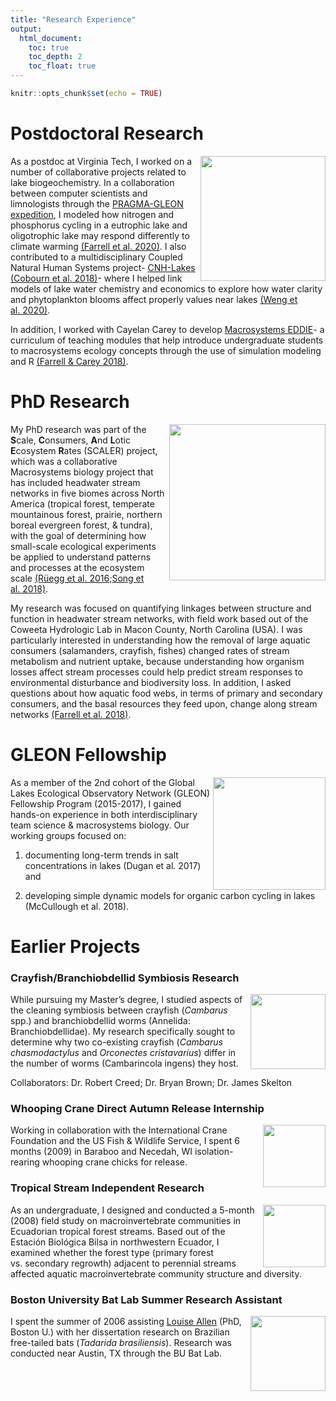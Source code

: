 ```yaml
---
title: "Research Experience"
output:
  html_document:
    toc: true
    toc_depth: 2
    toc_float: true
---
```


```r
knitr::opts_chunk$set(echo = TRUE)
```

# Postdoctoral Research
<img src="./images/reservoirgroupsummer2017_2.jpg" align="right" height="200"/>
As a postdoc at Virginia Tech, I worked on a number of collaborative projects related to lake biogeochemistry. In a collaboration between computer scientists and limnologists through the [PRAGMA-GLEON expedition](http://www.pragma-grid.net/projects/lake/), I modeled how nitrogen and phosphorus cycling in a eutrophic lake and oligotrophic lake may respond differently to climate warming [(Farrell et al. 2020)](https://www.sciencedirect.com/science/article/pii/S0304380020302064). I also contributed to a multidisciplinary Coupled Natural Human Systems project- [CNH-Lakes](https://www.cnhlakes.frec.vt.edu/) [(Cobourn et al. 2018)](https://esajournals.onlinelibrary.wiley.com/doi/abs/10.1002/ecs2.2209)- where I helped link models of lake water chemistry and economics to explore how water clarity and phytoplankton blooms affect properly values near lakes [(Weng et al. 2020)](https://www.sciencedirect.com/science/article/pii/S0921800919304549?via%3Dihub).

In addition, I worked with Cayelan Carey to develop [Macrosystems EDDIE](https://serc.carleton.edu/eddie/macrosystems/index.html)- a curriculum of teaching modules that help introduce undergraduate students to macrosystems ecology concepts through the use of simulation modeling and R [(Farrell & Carey 2018)](https://onlinelibrary.wiley.com/doi/abs/10.1002/ece3.4363).

# PhD Research
<img src="./images/scaler-people.png" align="right" height="250"/>
My PhD research was part of the **S**cale, **C**onsumers, **A**nd **L**otic **E**cosystem **R**ates (SCALER) project, which was a collaborative Macrosystems biology project that has included headwater stream networks in five biomes across North America (tropical forest, temperate mountainous forest, prairie, northern boreal evergreen forest, & tundra), with the goal of determining how small-scale ecological experiments be applied to understand patterns and processes at the ecosystem scale [(Rüegg et al. 2016;](https://www.fs.usda.gov/treesearch/pubs/download/52440.pdf)[ Song et al. 2018)](https://www.nature.com/articles/s41561-018-0125-5).

My research was focused on quantifying linkages between structure and function in headwater stream networks, with field work based out of the Coweeta Hydrologic Lab in Macon County, North Carolina (USA). I was particularly interested in understanding how the removal of large aquatic consumers (salamanders, crayfish, fishes) changed rates of stream metabolism and nutrient uptake, because understanding how organism losses affect stream processes could help predict stream responses to environmental disturbance and biodiversity loss. In addition, I asked questions about how aquatic food webs, in terms of primary and secondary consumers, and the basal resources they feed upon, change along stream networks [(Farrell et al. 2018)](https://link.springer.com/article/10.1007/s10021-018-0247-z).

# GLEON Fellowship
<img src="./images/4254898-orig.jpg" align="right" height="180"/>
As a member of the 2nd cohort of the Global Lakes Ecological Observatory Network (GLEON) Fellowship Program (2015-2017), I gained hands-on experience in both interdisciplinary team science & macrosystems biology. Our working groups focused on:  

1. documenting long-term trends in salt concentrations in lakes (Dugan et al. 2017) and    

2. developing simple dynamic models for organic carbon cycling in lakes (McCullough et al. 2018). 

# Earlier Projects
### Crayfish/Branchiobdellid Symbiosis Research
<img src="./images/9929935.jpg" align="right" height="120"/>
While pursuing my Master's degree, I studied aspects of the cleaning symbiosis between crayfish (*Cambarus* spp.) and branchiobdellid worms (Annelida: Branchiobdellidae). My research specifically sought to determine why two co-existing crayfish (*Cambarus chasmodactylus* and *Orconectes cristavarius*) differ in the number of worms (Cambarincola ingens) they host.

Collaborators: Dr. Robert Creed; Dr. Bryan Brown; Dr. James Skelton

### Whooping Crane Direct Autumn Release Internship
<img src="./images/1797666.jpg" align="right" height="100"/>
Working in collaboration with the International Crane Foundation and the US Fish & Wildlife Service, I spent 6 months (2009) in Baraboo and Necedah, WI isolation-rearing whooping crane chicks for release.     
     
    

### Tropical Stream Independent Research
<img src="./images/7029829.jpg" align="right" height="100"/>
As an undergraduate, I designed and conducted a 5-month (2008) field study on macroinvertebrate communities in Ecuadorian tropical forest streams. Based out of the Estación Biológica Bilsa in northwestern Ecuador, I examined whether the forest type (primary forest vs. secondary regrowth) adjacent to perennial streams affected aquatic macroinvertebrate community structure and diversity.

### Boston University Bat Lab Summer Research Assistant
<img src="./images/8889861.jpg" align="right" height="120"/>
I spent the summer of 2006 assisting [Louise Allen](https://www.linkedin.com/in/louise-allen-37b3214b/) (PhD, Boston U.) with her dissertation research on Brazilian free-tailed bats (*Tadarida brasiliensis*). Research was conducted near Austin, TX through the BU Bat Lab. 
